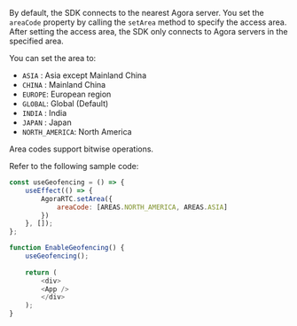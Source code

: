 <PlatformWrapper platform="react-js">

By default, the SDK connects to the nearest Agora server. You set the `areaCode` property by calling the `setArea` method to specify the access area. After setting the access area, the SDK only connects to Agora servers in the specified area.

You can set the area to:

* `ASIA`  : Asia except Mainland China
* `CHINA` : Mainland China
* `EUROPE`: European region
* `GLOBAL`: Global (Default)
* `INDIA` : India
* `JAPAN` : Japan
* `NORTH_AMERICA`: North America

<Admonition title="information" type="info">
Area codes support bitwise operations.
</Admonition>

Refer to the following sample code:

```javascript
const useGeofencing = () => {
    useEffect(() => {
        AgoraRTC.setArea({
            areaCode: [AREAS.NORTH_AMERICA, AREAS.ASIA]
        })
    }, []);
};

function EnableGeofencing() {
    useGeofencing();
    
    return (
        <div>
        <App />
        </div>
    );
}
```

</PlatformWrapper>
